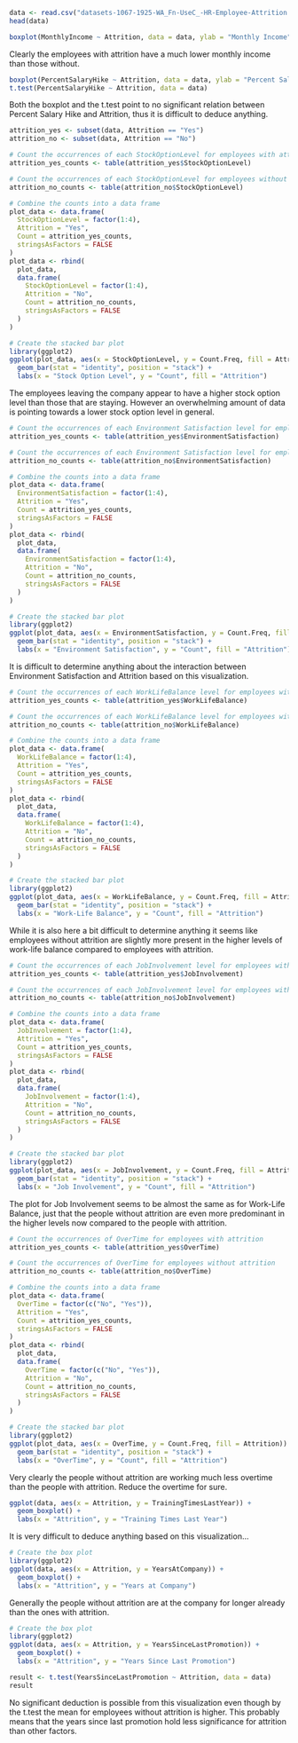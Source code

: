 ```{r}
data <- read.csv("datasets-1067-1925-WA_Fn-UseC_-HR-Employee-Attrition.csv")
head(data)
```

```{r}
boxplot(MonthlyIncome ~ Attrition, data = data, ylab = "Monthly Income", xlab = "Attrition")
```

Clearly the employees with attrition have a much lower monthly income than those without.

```{r}
boxplot(PercentSalaryHike ~ Attrition, data = data, ylab = "Percent Salary Hike", xlab = "Attrition")
t.test(PercentSalaryHike ~ Attrition, data = data)
```

Both the boxplot and the t.test point to no significant relation between Percent Salary Hike and Attrition, thus it is difficult to deduce anything.

```{r}
attrition_yes <- subset(data, Attrition == "Yes")
attrition_no <- subset(data, Attrition == "No")

# Count the occurrences of each StockOptionLevel for employees with attrition
attrition_yes_counts <- table(attrition_yes$StockOptionLevel)

# Count the occurrences of each StockOptionLevel for employees without attrition
attrition_no_counts <- table(attrition_no$StockOptionLevel)

# Combine the counts into a data frame
plot_data <- data.frame(
  StockOptionLevel = factor(1:4),
  Attrition = "Yes",
  Count = attrition_yes_counts,
  stringsAsFactors = FALSE
)
plot_data <- rbind(
  plot_data,
  data.frame(
    StockOptionLevel = factor(1:4),
    Attrition = "No",
    Count = attrition_no_counts,
    stringsAsFactors = FALSE
  )
)

# Create the stacked bar plot
library(ggplot2)
ggplot(plot_data, aes(x = StockOptionLevel, y = Count.Freq, fill = Attrition)) +
  geom_bar(stat = "identity", position = "stack") +
  labs(x = "Stock Option Level", y = "Count", fill = "Attrition")

```

The employees leaving the company appear to have a higher stock option level than those that are staying. However an overwhelming amount of data is pointing towards a lower stock option level in general.

```{r}
# Count the occurrences of each Environment Satisfaction level for employees with attrition
attrition_yes_counts <- table(attrition_yes$EnvironmentSatisfaction)

# Count the occurrences of each Environment Satisfaction level for employees without attrition
attrition_no_counts <- table(attrition_no$EnvironmentSatisfaction)

# Combine the counts into a data frame
plot_data <- data.frame(
  EnvironmentSatisfaction = factor(1:4),
  Attrition = "Yes",
  Count = attrition_yes_counts,
  stringsAsFactors = FALSE
)
plot_data <- rbind(
  plot_data,
  data.frame(
    EnvironmentSatisfaction = factor(1:4),
    Attrition = "No",
    Count = attrition_no_counts,
    stringsAsFactors = FALSE
  )
)

# Create the stacked bar plot
library(ggplot2)
ggplot(plot_data, aes(x = EnvironmentSatisfaction, y = Count.Freq, fill = Attrition)) +
  geom_bar(stat = "identity", position = "stack") +
  labs(x = "Environment Satisfaction", y = "Count", fill = "Attrition")

```

It is difficult to determine anything about the interaction between Environment Satisfaction and Attrition based on this visualization.

```{r}
# Count the occurrences of each WorkLifeBalance level for employees with attrition
attrition_yes_counts <- table(attrition_yes$WorkLifeBalance)

# Count the occurrences of each WorkLifeBalance level for employees without attrition
attrition_no_counts <- table(attrition_no$WorkLifeBalance)

# Combine the counts into a data frame
plot_data <- data.frame(
  WorkLifeBalance = factor(1:4),
  Attrition = "Yes",
  Count = attrition_yes_counts,
  stringsAsFactors = FALSE
)
plot_data <- rbind(
  plot_data,
  data.frame(
    WorkLifeBalance = factor(1:4),
    Attrition = "No",
    Count = attrition_no_counts,
    stringsAsFactors = FALSE
  )
)

# Create the stacked bar plot
library(ggplot2)
ggplot(plot_data, aes(x = WorkLifeBalance, y = Count.Freq, fill = Attrition)) +
  geom_bar(stat = "identity", position = "stack") +
  labs(x = "Work-Life Balance", y = "Count", fill = "Attrition")
```

While it is also here a bit difficult to determine anything it seems like employees without attrition are slightly more present in the higher levels of work-life balance compared to employees with attrition.

```{r}
# Count the occurrences of each JobInvolvement level for employees with attrition
attrition_yes_counts <- table(attrition_yes$JobInvolvement)

# Count the occurrences of each JobInvolvement level for employees without attrition
attrition_no_counts <- table(attrition_no$JobInvolvement)

# Combine the counts into a data frame
plot_data <- data.frame(
  JobInvolvement = factor(1:4),
  Attrition = "Yes",
  Count = attrition_yes_counts,
  stringsAsFactors = FALSE
)
plot_data <- rbind(
  plot_data,
  data.frame(
    JobInvolvement = factor(1:4),
    Attrition = "No",
    Count = attrition_no_counts,
    stringsAsFactors = FALSE
  )
)

# Create the stacked bar plot
library(ggplot2)
ggplot(plot_data, aes(x = JobInvolvement, y = Count.Freq, fill = Attrition)) +
  geom_bar(stat = "identity", position = "stack") +
  labs(x = "Job Involvement", y = "Count", fill = "Attrition")
```

The plot for Job Involvement seems to be almost the same as for Work-Life Balance, just that the people without attrition are even more predominant in the higher levels now compared to the people with attrition.

```{r}
# Count the occurrences of OverTime for employees with attrition
attrition_yes_counts <- table(attrition_yes$OverTime)

# Count the occurrences of OverTime for employees without attrition
attrition_no_counts <- table(attrition_no$OverTime)

# Combine the counts into a data frame
plot_data <- data.frame(
  OverTime = factor(c("No", "Yes")),
  Attrition = "Yes",
  Count = attrition_yes_counts,
  stringsAsFactors = FALSE
)
plot_data <- rbind(
  plot_data,
  data.frame(
    OverTime = factor(c("No", "Yes")),
    Attrition = "No",
    Count = attrition_no_counts,
    stringsAsFactors = FALSE
  )
)

# Create the stacked bar plot
library(ggplot2)
ggplot(plot_data, aes(x = OverTime, y = Count.Freq, fill = Attrition)) +
  geom_bar(stat = "identity", position = "stack") +
  labs(x = "OverTime", y = "Count", fill = "Attrition")
```

Very clearly the people without attrition are working much less overtime than the people with attrition. Reduce the overtime for sure.

```{r}
ggplot(data, aes(x = Attrition, y = TrainingTimesLastYear)) +
  geom_boxplot() +
  labs(x = "Attrition", y = "Training Times Last Year")
```

It is very difficult to deduce anything based on this visualization...

```{r}
# Create the box plot
library(ggplot2)
ggplot(data, aes(x = Attrition, y = YearsAtCompany)) +
  geom_boxplot() +
  labs(x = "Attrition", y = "Years at Company")
```

Generally the people without attrition are at the company for longer already than the ones with attrition.

```{r}
# Create the box plot
library(ggplot2)
ggplot(data, aes(x = Attrition, y = YearsSinceLastPromotion)) +
  geom_boxplot() +
  labs(x = "Attrition", y = "Years Since Last Promotion")

result <- t.test(YearsSinceLastPromotion ~ Attrition, data = data)
result
```

No significant deduction is possible from this visualization even though by the t.test the mean for employees without attrition is higher. This probably means that the years since last promotion hold less significance for attrition than other factors.